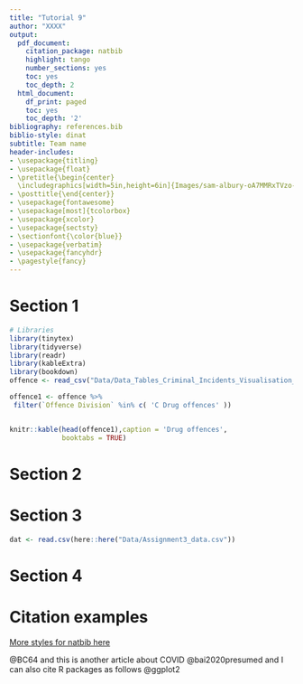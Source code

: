 ```yaml
---
title: "Tutorial 9"
author: "XXXX"
output:
  pdf_document:
    citation_package: natbib
    highlight: tango
    number_sections: yes
    toc: yes
    toc_depth: 2
  html_document:
    df_print: paged
    toc: yes
    toc_depth: '2'
bibliography: references.bib 
biblio-style: dinat
subtitle: Team name
header-includes:
- \usepackage{titling}
- \usepackage{float}
- \pretitle{\begin{center} 
  \includegraphics[width=5in,height=6in]{Images/sam-albury-oA7MMRxTVzo-unsplash.jpg}\LARGE\\}
- \posttitle{\end{center}}
- \usepackage{fontawesome}
- \usepackage[most]{tcolorbox}
- \usepackage{xcolor}
- \usepackage{sectsty}
- \sectionfont{\color{blue}}
- \usepackage{verbatim}
- \usepackage{fancyhdr}
- \pagestyle{fancy}
---
```


\clearpage

# Section 1
```r
# Libraries
library(tinytex)
library(tidyverse)
library(readr)
library(kableExtra)
library(bookdown)
offence <- read_csv("Data/Data_Tables_Criminal_Incidents_Visualisation_Year_Ending_December_2019.csv")

```

```r
offence1 <- offence %>%
 filter(`Offence Division` %in% c( 'C Drug offences' ))


knitr::kable(head(offence1),caption = 'Drug offences',
             booktabs = TRUE)
```


\clearpage

# Section 2


\clearpage

# Section 3
```r
dat <- read.csv(here::here("Data/Assignment3_data.csv"))
```

\clearpage

# Section 4


\clearpage

# Citation examples

[More styles for natbib here](https://www.overleaf.com/learn/latex/Natbib_bibliography_styles)


 @BC64 and this is another article about COVID @bai2020presumed and I can also cite R packages as follows @ggplot2
